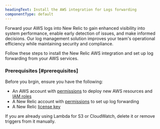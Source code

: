 ```yaml
---
headingText: Install the AWS integration for Logs forwarding
componentType: default
---
```


Forward your AWS logs into New Relic to gain enhanced visibility into system performance, enable early detection of issues, and make informed decisions. Our log management solution improves your team's operational efficiency while maintaining security and compliance.


Follow these steps to install the New Relic AWS integration and set up log forwarding from your AWS services.

### Prerequisites [#prerequisites]
Before you brgin, ensure you have the following:
* An AWS account with [permissions](https://docs.aws.amazon.com/ARG/latest/userguide/gettingstarted-prereqs-permissions.html) to deploy new AWS resources and [IAM roles](https://docs.aws.amazon.com/IAM/latest/UserGuide/id_roles.html)
* A New Relic account with [permissions](/docs/accounts/accounts-billing/new-relic-one-user-management/user-permissions/#logs) to set up log forwarding
* A New Relic [license key](https://one.newrelic.com/api-keys)

<Callout variant="important">
If you are already using Lambda for S3 or CloudWatch, delete it or remove triggers from it manually.
</Callout>
